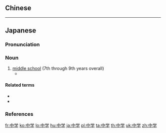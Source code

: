 {{also|中學}}
==Chinese==
{{zh-see|中學}}

----

==Japanese==
{{ja-kanjitab|ちゅう|がく|yomi=o}}

===Pronunciation===
{{ja-pron|ちゅうがく|y=o|acc=1|acc_ref=NHK}}

===Noun===
{{ja-noun|ちゅうがく|kyu=中學}}

# [[middle school]] (7th through 9th years overall)
#* {{quote-book|genre=fiction||{{w|Mitsuru Adachi}}|{{w|lang=ja|ショートプログラム (漫画)|{{lang|ja|ショート・プログラム}}}}|trans-title={{w|Short Program (manga)|Short Program}}|location=Tokyo|publisher=Shogakukan|date=Feb 20 1996|edition=25th|origdate=February 15 1988|isbn=4-09-121881-4|volume=1||15|chapter={{lang|ja|近況}}|trans-chapter=How It's Going Now|{{ja-usex|'''中%学'''%時%代からモテる男ではあったが、４年たって手がつけられなくなったなァ。|'''ちゅう%がく'''% じ%だい から モテる おとこ で は あった が、よん-ねん たって て が つけられなく なった なァ。|He was a popular guy during his years at '''junior high''', and four years later he's now on an even higher level of awesomeness.}}|language=Japanese}}

====Related terms====
* {{l|ja|中学校}}
* {{l|ja|小学}}

===References===
<references/>

[[fr:中学]]
[[ko:中学]]
[[lo:中学]]
[[hu:中学]]
[[ja:中学]]
[[pl:中学]]
[[ta:中学]]
[[th:中学]]
[[uk:中学]]
[[zh:中学]]